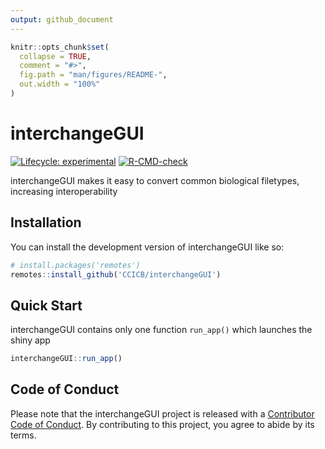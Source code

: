 ```yaml
---
output: github_document
---
```


<!-- README.md is generated from README.Rmd. Please edit that file -->

```r
knitr::opts_chunk$set(
  collapse = TRUE,
  comment = "#>",
  fig.path = "man/figures/README-",
  out.width = "100%"
)
```

# interchangeGUI

<!-- badges: start -->
[![Lifecycle: experimental](https://img.shields.io/badge/lifecycle-experimental-orange.svg)](https://lifecycle.r-lib.org/articles/stages.html#experimental)
[![R-CMD-check](https://github.com/CCICB/interchangeGUI/actions/workflows/R-CMD-check.yaml/badge.svg)](https://github.com/CCICB/interchangeGUI/actions/workflows/R-CMD-check.yaml)
<!-- badges: end -->

interchangeGUI makes it easy to convert common biological filetypes, increasing interoperability


## Installation

You can install the development version of interchangeGUI like so:

``` r
# install.packages('remotes')
remotes::install_github('CCICB/interchangeGUI')
```

## Quick Start

interchangeGUI contains only one function `run_app()` which launches the shiny app

```r
interchangeGUI::run_app()
```


## Code of Conduct
Please note that the interchangeGUI project is released with a [Contributor Code of Conduct](https://contributor-covenant.org/version/2/1/CODE_OF_CONDUCT.html). By contributing to this project, you agree to abide by its terms.
